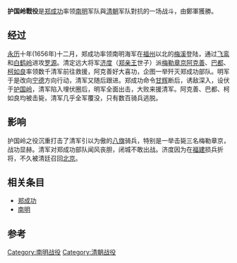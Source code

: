{{Infobox Military Conflict
|conflict=护国岭战役
|partof=
|image=
|caption=
|place=[[福州|福州]]以北的[[梅溪|梅溪]]
|date=1651年5月25日－1651年5月26日
|result=护国岭之役沉重打击了清军引以为傲的[[八旗|八旗]]骑兵
|combatant1=[[南明|南明]]
|combatant2=[[清朝|清朝]]
|commander1=[[郑成功|郑成功]]
|commander2=[[济度|济度]]
|strength1= 
|strength2=数千清军 
|casualties1=
|casualties2=几乎全军覆没
|}}
'''护国岭戰役'''是[[郑成功|郑成功]]率领[[南明|南明]]军队與[[清朝|清朝]]军队對抗的一场战斗，由鄭軍獲勝。
== 经过 ==
[[永曆_(南明)|永历]]十年(1656年)十二月，郑成功率领南明海军在[[福州|福州]]以北的[[梅溪|梅溪]]登陆，通过[[飞鸾|飞鸾]]和[[白鹤岭|白鹤岭]]进攻[[罗源|罗源]]。清定远大将军[[济度|济度]]（[[郑亲王|郑亲王]]世子）派[[梅勒章京|梅勒章京]][[阿克善|阿克善]]、[[巴都|巴都]]、[[柯如良|柯如良]]率领数千清军前往救援，阿克善好大喜功，企图一举歼灭郑成功部队。明军于是改向[[宁德|宁德]]方向行动，清军又随后跟进。郑成功命令[[甘辉|甘辉]]断后，诱敌深入，设伏于[[护国岭|护国岭]]，清军陷入埋伏圈后，明军全面出击，大败来援清军。阿克善、巴都、柯如良均被击毙，清军几乎全军覆没，只有数百骑兵逃脱。

== 影响 ==
护国岭之役沉重打击了清军引以为傲的[[八旗|八旗]]骑兵，特别是一举击毙三名梅勒章京，战功显赫。清军对郑成功部队闻风丧胆，闭城不敢出战。济度因为在[[福建|福建]]损兵折将，不久被清廷召回[[北京|北京]]。

== 相关条目 ==
*[[郑成功|郑成功]]
*[[南明|南明]]

== 参考 ==
{{南明抗清战争}}
[[Category:南明战役|Category:南明战役]]
[[Category:清朝战役|Category:清朝战役]]